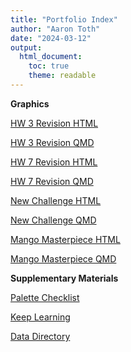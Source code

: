 ```yaml
---
title: "Portfolio Index"
author: "Aaron Toth"
date: "2024-03-12"
output:
  html_document:
    toc: true
    theme: readable
---
```


**Graphics**

[HW 3 Revision HTML](1_HW_3_Revision/HW_3_Revision.html)

[HW 3 Revision QMD](1_HW_3_Revision/HW_3_Revision.qmd)


[HW 7 Revision HTML](2_HW_7_Revision/HW_7_Revision.html)

[HW 7 Revision QMD](2_HW_7_Revision/HW_7_Revision.qmd)


[New Challenge HTML](3_New_Challenge/New_Challenge.html)

[New Challenge QMD](3_New_Challenge/New_Challenge.qmd)


[Mango Masterpiece HTML](4_Mango_Masterpiece/Mango_Masterpiece.html)

[Mango Masterpiece QMD](4_Mango_Masterpiece/Mango_Masterpiece.qmd)


**Supplementary Materials**

[Palette Checklist](5_Palette_Checklist/Palette_Checklist.html)

[Keep Learning](6_Keep_Learning/Keep_Learning.html)

[Data Directory](Data)

